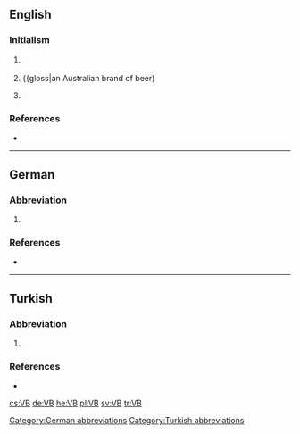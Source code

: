 ==English==

===Initialism===
{{rfc-header|Initialism}}
{{head|en|initialism}}

# {{initialism of|[[Visual Basic]]}} {{gloss|a programming language}}
# {{initialism of|[[w:Victoria Bitter|Victoria Bitter]]}} {{gloss|an Australian brand of beer)
# {{context|chemistry}} {{initialism of|[[w:Valence bond theory|Valence Bond]] theory}}

===References===
* {{pedia}}

----

==German==

===Abbreviation===
{{rfc-header|Abbreviation}}
{{head|de|abbreviation}}

# {{abbreviation of|[[Vereinbarung]] or [[Verhandlungsbasis]]|lang=de}}

===References===
* {{pedia|lang=de}}

[[Category:German abbreviations]]

----

==Turkish==

===Abbreviation===
{{rfc-header|Abbreviation}}
{{head|tr|abbreviation}}

# {{abbreviation of|[[vakıf|Vakıflar]] [[banka|Bankası]]|lang=de}}

===References===
* {{pedia|lang=tr}}

[[Category:Turkish abbreviations]]

[[cs:VB]]
[[de:VB]]
[[he:VB]]
[[pl:VB]]
[[sv:VB]]
[[tr:VB]]